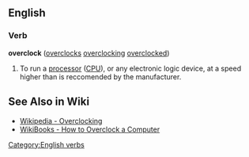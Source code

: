 == English ==
=== Verb ===
[[Category:English verbs]]
'''overclock''' ([[overclocks]] [[overclocking]] [[overclocked]])
# To run a [[processor]] ([[CPU]]), or any electronic logic device, at a speed higher than is reccomended by the manufacturer. 

== See Also in Wiki ==

* [http://en.wikipedia.org/wiki/Overclocking Wikipedia - Overclocking]
* [http://en.wikibooks.org/wiki/How_To_Build_A_Computer/Optimizing_and_Overclocking WikiBooks - How to Overclock a Computer]